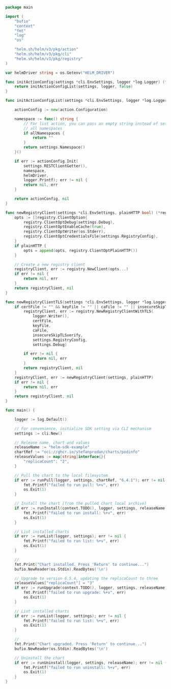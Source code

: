 ```go
package main

import (
	"bufio"
	"context"
	"fmt"
	"log"
	"os"

	"helm.sh/helm/v3/pkg/action"
	"helm.sh/helm/v3/pkg/cli"
	"helm.sh/helm/v3/pkg/registry"
)

var helmDriver string = os.Getenv("HELM_DRIVER")

func initActionConfig(settings *cli.EnvSettings, logger *log.Logger) (*action.Configuration, error) {
	return initActionConfigList(settings, logger, false)
}

func initActionConfigList(settings *cli.EnvSettings, logger *log.Logger, allNamespaces bool) (*action.Configuration, error) {

	actionConfig := new(action.Configuration)

	namespace := func() string {
		// For list action, you can pass an empty string instead of settings.Namespace() to list
		// all namespaces
		if allNamespaces {
			return ""
		}
		return settings.Namespace()
	}()

	if err := actionConfig.Init(
		settings.RESTClientGetter(),
		namespace,
		helmDriver,
		logger.Printf); err != nil {
		return nil, err
	}

	return actionConfig, nil
}

func newRegistryClient(settings *cli.EnvSettings, plainHTTP bool) (*registry.Client, error) {
	opts := []registry.ClientOption{
		registry.ClientOptDebug(settings.Debug),
		registry.ClientOptEnableCache(true),
		registry.ClientOptWriter(os.Stderr),
		registry.ClientOptCredentialsFile(settings.RegistryConfig),
	}
	if plainHTTP {
		opts = append(opts, registry.ClientOptPlainHTTP())
	}

	// Create a new registry client
	registryClient, err := registry.NewClient(opts...)
	if err != nil {
		return nil, err
	}
	return registryClient, nil
}

func newRegistryClientTLS(settings *cli.EnvSettings, logger *log.Logger, certFile, keyFile, caFile string, insecureSkipTLSverify, plainHTTP bool) (*registry.Client, error) {
	if certFile != "" && keyFile != "" || caFile != "" || insecureSkipTLSverify {
		registryClient, err := registry.NewRegistryClientWithTLS(
			logger.Writer(),
			certFile,
			keyFile,
			caFile,
			insecureSkipTLSverify,
			settings.RegistryConfig,
			settings.Debug)

		if err != nil {
			return nil, err
		}
		return registryClient, nil
	}
	registryClient, err := newRegistryClient(settings, plainHTTP)
	if err != nil {
		return nil, err
	}
	return registryClient, nil
}

func main() {

	logger := log.Default()

	// For convenience, initialize SDK setting via CLI mechanism
	settings := cli.New()

	// Release name, chart and values
	releaseName := "helm-sdk-example"
	chartRef := "oci://ghcr.io/stefanprodan/charts/podinfo"
	releaseValues := map[string]interface{}{
		"replicaCount": "2",
	}

	// Pull the chart to the local filesystem
	if err := runPull(logger, settings, chartRef, "6.4.1"); err != nil {
		fmt.Printf("failed to run pull: %+v", err)
		os.Exit(1)
	}

	// Install the chart (from the pulled chart local archive)
	if err := runInstall(context.TODO(), logger, settings, releaseName, "./podinfo-6.4.1.tgz", "", releaseValues); err != nil {
		fmt.Printf("failed to run install: %+v", err)
		os.Exit(1)
	}

	// List installed charts
	if err := runList(logger, settings); err != nil {
		fmt.Printf("failed to run list: %+v", err)
		os.Exit(1)
	}

	//
	fmt.Print("Chart installed. Press 'Return' to continue...")
	bufio.NewReader(os.Stdin).ReadBytes('\n')

	// Upgrade to version 6.5.4, updating the replicaCount to three
	releaseValues["replicaCount"] = "3"
	if err := runUpgrade(context.TODO(), logger, settings, releaseName, chartRef, "6.5.4", releaseValues); err != nil {
		fmt.Printf("failed to run upgrade: %+v", err)
		os.Exit(1)
	}

	// List installed charts
	if err := runList(logger, settings); err != nil {
		fmt.Printf("failed to run list: %+v", err)
		os.Exit(1)
	}

	//
	fmt.Print("Chart upgraded. Press 'Return' to continue...")
	bufio.NewReader(os.Stdin).ReadBytes('\n')

	// Uninstall the chart
	if err := runUninstall(logger, settings, releaseName); err != nil {
		fmt.Printf("failed to run uninstall: %+v", err)
		os.Exit(1)
	}
}
```
